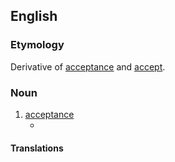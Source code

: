 ==English==

===Etymology===
Derivative of [[acceptance]] and [[accept]].

===Noun===
{{en-noun|-}}

# [[acceptance]]
#* {{quote-book|passage=Here's a proof of gift, But here's no proof, sir, of ''acceptancy''.|author=Elizabeth Barrett Browning|title=Aurora Leigh, book 2|year=1856}}

====Translations====
{{trans-see|acceptance}}